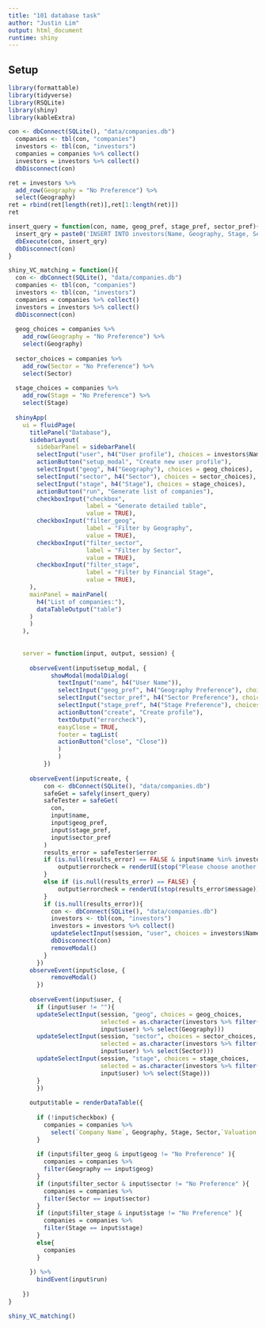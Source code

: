 ```yaml
---
title: "101 database task"
author: "Justin Lim"
output: html_document
runtime: shiny
---
```


## Setup

```r
library(formattable)
library(tidyverse)
library(RSQLite)
library(shiny)
library(kableExtra)
```

```r
con <- dbConnect(SQLite(), "data/companies.db")
  companies <- tbl(con, "companies")
  investors <- tbl(con, "investors")
  companies = companies %>% collect()
  investors = investors %>% collect()
  dbDisconnect(con)
```

```r
ret = investors %>% 
  add_row(Geography = "No Preference") %>%
  select(Geography)
ret = rbind(ret[length(ret)],ret[1:length(ret)])
ret
```

```r

insert_query = function(con, name, geog_pref, stage_pref, sector_pref){
  insert_qry = paste0('INSERT INTO investors(Name, Geography, Stage, Sector) VALUES ("'  ,  name,  '", "'  ,geog_pref, '", "'  ,stage_pref, '", "',  sector_pref, '");' )
  dbExecute(con, insert_qry)
  dbDisconnect(con)
}

shiny_VC_matching = function(){
  con <- dbConnect(SQLite(), "data/companies.db")
  companies <- tbl(con, "companies")
  investors <- tbl(con, "investors")
  companies = companies %>% collect()
  investors = investors %>% collect()
  dbDisconnect(con)
  
  geog_choices = companies %>% 
    add_row(Geography = "No Preference") %>% 
    select(Geography)
  
  sector_choices = companies %>% 
    add_row(Sector = "No Preference") %>% 
    select(Sector)
  
  stage_choices = companies %>% 
    add_row(Stage = "No Preference") %>% 
    select(Stage)
  
  shinyApp(
    ui = fluidPage(
      titlePanel("Database"),
      sidebarLayout(
        sidebarPanel = sidebarPanel(
        selectInput("user", h4("User profile"), choices = investors$Name),
        actionButton("setup_modal", "Create new user profile"),
        selectInput("geog", h4("Geography"), choices = geog_choices),
        selectInput("sector", h4("Sector"), choices = sector_choices),
        selectInput("stage", h4("Stage"), choices = stage_choices),
        actionButton("run", "Generate list of companies"),
        checkboxInput("checkbox", 
                      label = "Generate detailed table", 
                      value = TRUE),
        checkboxInput("filter_geog", 
                      label = "Filter by Geography", 
                      value = TRUE),
        checkboxInput("filter_sector", 
                      label = "Filter by Sector", 
                      value = TRUE),
        checkboxInput("filter_stage", 
                      label = "Filter by Financial Stage", 
                      value = TRUE),
      ),
      mainPanel = mainPanel(
        h4("List of companies:"),
        dataTableOutput("table")
      )
      )
    ),
    
    
    server = function(input, output, session) {
      
      observeEvent(input$setup_modal, {
            showModal(modalDialog(
              textInput("name", h4("User Name")),
              selectInput("geog_pref", h4("Geography Preference"), choices = companies %>% add_row(Geography = "No Preference") %>% select(Geography), selected = "No Preference"), 
              selectInput("sector_pref", h4("Sector Preference"), choices = companies %>% add_row(Sector = "No Preference") %>% select(Sector), selected = "No Preference"),
              selectInput("stage_pref", h4("Stage Preference"), choices = companies %>% add_row(Stage = "No Preference") %>% select(Stage), selected = "No Preference"),
              actionButton("create", "Create profile"),
              textOutput("errorcheck"),
              easyClose = TRUE,
              footer = tagList(
              actionButton("close", "Close"))
              )
              )
          })
            
      observeEvent(input$create, {
          con <- dbConnect(SQLite(), "data/companies.db")
          safeGet = safely(insert_query)
          safeTester = safeGet(
            con,
            input$name,
            input$geog_pref,
            input$stage_pref,
            input$sector_pref
          ) 
          results_error = safeTester$error
          if (is.null(results_error) == FALSE & input$name %in% investors$Name) {
              output$errorcheck = renderUI(stop("Please choose another name"))
          }
          else if (is.null(results_error) == FALSE) {
              output$errorcheck = renderUI(stop(results_error$message))
          }
          if (is.null(results_error)){
            con <- dbConnect(SQLite(), "data/companies.db")
            investors <- tbl(con, "investors")
            investors = investors %>% collect()
            updateSelectInput(session, "user", choices = investors$Name)
            dbDisconnect(con)
            removeModal()
          }
        })
      observeEvent(input$close, {
            removeModal()
        })
      
      observeEvent(input$user, {
        if (input$user != ""){
        updateSelectInput(session, "geog", choices = geog_choices, 
                          selected = as.character(investors %>% filter(Name == 
                          input$user) %>% select(Geography)))
        updateSelectInput(session, "sector", choices = sector_choices,
                          selected = as.character(investors %>% filter(Name ==
                          input$user) %>% select(Sector)))
        updateSelectInput(session, "stage", choices = stage_choices, 
                          selected = as.character(investors %>% filter(Name == 
                          input$user) %>% select(Stage)))
        }
        })
      
      output$table = renderDataTable({
        
        if (!input$checkbox) {
          companies = companies %>% 
            select(`Company Name`, Geography, Stage, Sector,`Valuation ($B)`, `Total Raised`)
        }
        
        if (input$filter_geog & input$geog != "No Preference" ){
          companies = companies %>%
          filter(Geography == input$geog)
        }
        if (input$filter_sector & input$sector != "No Preference" ){
          companies = companies %>%
          filter(Sector == input$sector)
        }
        if (input$filter_stage & input$stage != "No Preference" ){
          companies = companies %>%
          filter(Stage == input$stage)
        }
        else{
          companies
        }
        
      }) %>% 
        bindEvent(input$run)
      
    })
}

shiny_VC_matching()
```

